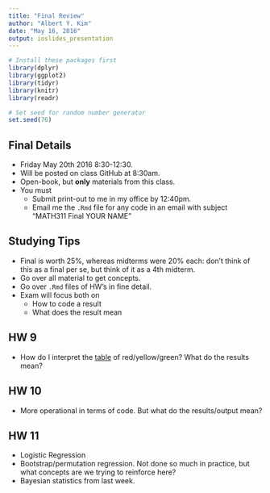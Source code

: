 ```yaml
---
title: "Final Review"
author: "Albert Y. Kim"
date: "May 16, 2016"
output: ioslides_presentation
---
```


```r
# Install these packages first
library(dplyr)
library(ggplot2)
library(tidyr)
library(knitr)
library(readr)

# Set seed for random number generator
set.seed(76)
```




## Final Details

* Friday May 20th 2016 8:30-12:30.
* Will be posted on class GitHub at 8:30am.
* Open-book, but **only** materials from this class.
* You must
    + Submit print-out to me in my office by 12:40pm.
    + Email me the `.Rmd` file for any code in an email with subject "MATH311 Final YOUR NAME"




## Studying Tips

* Final is worth 25%, whereas midterms were 20% each: don't think of this as a
final per se, but think of it as a 4th midterm.
* Go over all material to get concepts.
* Go over `.Rmd` files of HW's in fine detail.
* Exam will focus both on
    + How to code a result
    + What does the result mean







## HW 9

* How do I interpret the
[table](https://github.com/Middlebury-Theory-of-Statistics/Non-Public/blob/master/HW09/conf_ints.pdf)
of red/yellow/green? What do the results mean?





## HW 10

* More operational in terms of code. But what do the results/output mean?





## HW 11

* Logistic Regression
* Bootstrap/permutation regression. Not done so much in practice, but what
concepts are we trying to reinforce here?
* Bayesian statistics from last week.